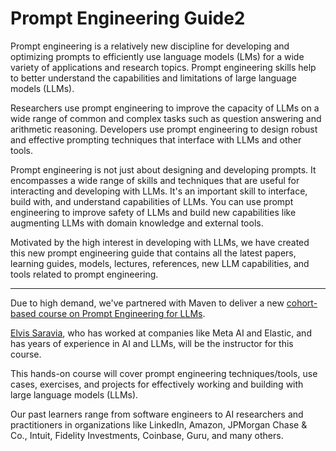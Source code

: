 # Prompt Engineering Guide2

Prompt engineering is a relatively new discipline for developing and optimizing prompts to efficiently use language models (LMs) for a wide variety of applications and research topics. Prompt engineering skills help to better understand the capabilities and limitations of large language models (LLMs).

Researchers use prompt engineering to improve the capacity of LLMs on a wide range of common and complex tasks such as question answering and arithmetic reasoning. Developers use prompt engineering to design robust and effective prompting techniques that interface with LLMs and other tools.

Prompt engineering is not just about designing and developing prompts. It encompasses a wide range of skills and techniques that are useful for interacting and developing with LLMs. It's an important skill to interface, build with, and understand capabilities of LLMs. You can use prompt engineering to improve safety of LLMs and build new capabilities like augmenting LLMs with domain knowledge and external tools.

Motivated by the high interest in developing with LLMs, we have created this new prompt engineering guide that contains all the latest papers, learning guides, models, lectures, references, new LLM capabilities, and tools related to prompt engineering.

---
Due to high demand, we've partnered with Maven to deliver a new [cohort-based course on Prompt Engineering for LLMs](https://maven.com/dair-ai/prompt-engineering-llms).

[Elvis Saravia](https://www.linkedin.com/in/omarsar/), who has worked at companies like Meta AI and Elastic, and has years of experience in AI and LLMs, will be the instructor for this course.

This hands-on course will cover prompt engineering techniques/tools, use cases, exercises, and projects for effectively working and building with large language models (LLMs).

Our past learners range from software engineers to AI researchers and practitioners in organizations like LinkedIn, Amazon, JPMorgan Chase & Co., Intuit, Fidelity Investments, Coinbase, Guru, and many others.